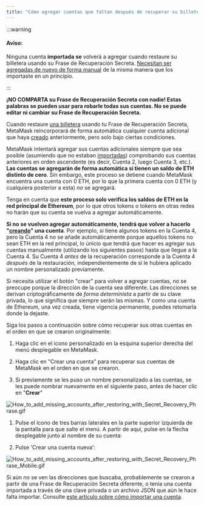 ```yaml
---
title: "Cómo agregar cuentas que faltan después de recuperar su billetera a partir de la Frase de Recuperación Secreta"
---
```



:::warning

#### Aviso:

Ninguna cuenta **importada** **se** volverá a agregar cuando restaure su billetera usando su Frase de Recuperación Secreta. [Necesitan ser agregadas de nuevo de forma manual](/managing-my-wallet/accounts-and-addresses/how-to-import-an-account) de la misma manera que los importaste en un principio.

:::

**¡NO COMPARTA su Frase de Recuperación Secreta con nadie! Estas palabras se pueden usar para robarle todas sus cuentas. No se puede editar ni cambiar su Frase de Recuperación Secreta.**

Cuando restaure [una billetera](/managing-my-wallet/resetting-deleting-and-restoring/how-to-restore-your-metamask-wallet-from-secret-recovery-phrase) usando tu Frase de Recuperación Secreta, MetaMask reincorporará de forma automática cualquier cuenta adicional que haya [creado](/managing-my-wallet/accounts-and-addresses/how-to-add-accounts-in-your-wallet) anteriormente, pero solo bajo ciertas condiciones.

MetaMask intentará agregar sus cuentas adicionales siempre que sea posible (asumiendo que no estaban [importadas](/managing-my-wallet/accounts-and-addresses/what-are-imported-accounts-)) comprobando sus cuentas anteriores en orden ascendente (es decir, Cuenta 2, luego Cuenta 3, etc.). **Las cuentas se agregarán de forma automática si tienen un saldo de ETH distinto de cero**. Sin embargo, este proceso se detiene cuando MetaMask encuentra una cuenta con 0 ETH, por lo que la primera cuenta con 0 ETH (y cualquiera posterior a esta) _no_ se agregará.

Tenga en cuenta que **este proceso solo verifica los saldos de ETH en la red principal de Ethereum**, por lo que otros tokens o tokens en otras redes no harán que su cuenta se vuelva a agregar automáticamente.

**Si no se vuelven agregar automáticamente, tendrá que volver a hacerlo "[creando](/managing-my-wallet/accounts-and-addresses/how-to-add-accounts-in-your-wallet)" una cuenta**. Por ejemplo, si tiene algunos tokens en la Cuenta 4, pero la Cuenta 4 no se añade automáticamente porque aquellos tokens no sean ETH en la red principal, lo únicio que tendrá que hacer es agregar sus cuentas manualmente (utilizando los siguientes pasos) hasta que llegue a la Cuenta 4. Su Cuenta 4 _antes_ de la recuperación corresponde a la Cuenta 4 _después_ de la restauración, independientemente de si le hubiera aplicado un nombre personalizado previamente.

Si necesita utilizar el botón "crear" para volver a agregar cuentas, no se preocupe porque la dirección de la cuenta sea diferente. Las direcciones se derivan criptográficamente de _forma determinista_ a partir de su clave privada, lo que significa que siempre serán las mismas. Y como una cuenta de Ethereum, una vez creada, tiene vigencia permanente, puedes retomarla donde la dejaste.

Siga los pasos a continuación sobre cómo recuperar sus otras cuentas en el orden en que se crearon originalmente:

<Tabs>

<TabItem value="Extensión" label="Extensión">

1. Haga clic en el icono personalizado en la esquina superior derecha del menú desplegable en MetaMask.

2. Haga clic en "Crear una cuenta" para recuperar sus cuentas de MetaMask en el orden en que se crearon.

3. Si previamente se les puso un nombre personalizado a las cuentas, se les puede nombrar nuevamente en el siguiente paso, antes de hacer clic en "**Crear**"

<div class="center-container">
  <div class="img-medium">
    <img
      src={
        require("../../../../../../img/i18n/legacy/How_to_add_missing_accounts_after_restoring_with_Secret_Recovery_Phrase.gif")
          .default
      }
      alt="How_to_add_missing_accounts_after_restoring_with_Secret_Recovery_Phrase.gif"
    />
  </div>
</div>

</TabItem>

<TabItem value="Móvil" label="Móvil">

1. Pulse el icono de tres barras laterales en la parte superior izquierda de la pantalla para que salte el menú. A partir de aquí, pulse en la flecha desplegable junto al nombre de su cuenta:

2. Pulse 'Crear una cuenta nueva':

<div class="center-container">
  <div class="img-medium">
    <img
      src={
        require("../../../../../../img/i18n/legacy/How_to_add_missing_accounts_after_restoring_with_Secret_Recovery_Phrase_Mobile.gif")
          .default
      }
      alt="How_to_add_missing_accounts_after_restoring_with_Secret_Recovery_Phrase_Mobile.gif"
    />
  </div>
</div>

</TabItem>

</Tabs>

Si aún no se ven las direcciones que buscaba, probablemente se crearon a partir de una Frase de Recuperación Secreta diferente, o tenía una cuenta importada a través de una clave privada o un archivo JSON que aún le hace falta importar. Consulte [este artículo sobre cómo importar una cuenta](/managing-my-wallet/accounts-and-addresses/how-to-import-an-account).
